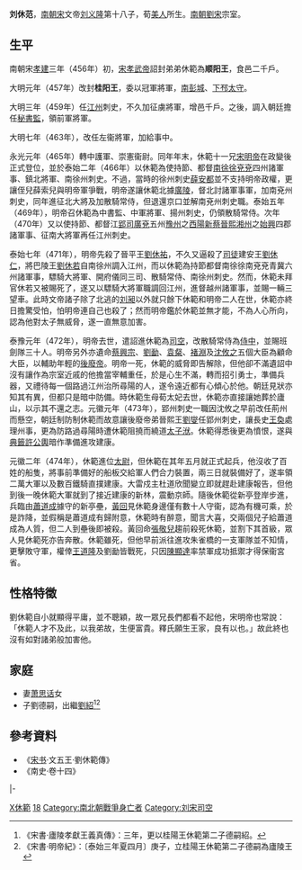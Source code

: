 {{noteTA
|T=zh-tw:劉休範;zh-cn:刘休范
|1=zh-tw:休範;zh-cn:休范
}}

{{Infobox_Person
| name =刘休范
|image=
| caption=
|box_width=170px
|occupation= 皇族
| period = 5世紀
|birth_name=
| other_names = 
| Sex =男
|birth_date=448年
|birth_place=建康
|death_date= 474年6月22日
|death_place=新亭垒附近
| nationality =[[南朝宋|南朝宋]]
| residence =
| party =
| religion =
| spouse = 
| relatives =父 文帝[[刘义隆|刘义隆]] <br>母 荀[[美人_(位号)|美人]]
| educate =
| past =顺阳王、桂阳王<br>左卫将军、[[刺史|刺史]]<br>[[司空|司空]]<br>[[江州_(西晋)|江州]]刺史<br>叛亂
| work =
| award = 
}}
'''刘休范'''{{BD|448年||474年|6月22日|catIdx=L}}，[[南朝宋|南朝宋]]文帝[[刘义隆|刘义隆]]第十八子，荀[[美人_(位号)|美人]]所生。[[南朝_(中國)|南朝]][[南朝宋|劉宋]]宗室。

== 生平 ==
南朝宋[[孝建|孝建]]三年（456年）初，[[宋孝武帝|宋孝武帝]]詔封弟弟休範為'''顺阳王'''，食邑二千戶。

大明元年（457年）改封'''桂阳王'''，委以冠軍將軍，[[南彭城郡|南彭城]]、[[下邳郡|下邳]][[太守|太守]]。

大明三年（459年）任[[江州_(西晋)|江州]]刺史，不久加征虜將軍，增邑千戶。之後，調入朝廷擔任[[秘書監|秘書監]]，領前軍將軍。

大明七年（463年），改任左衞將軍，加給事中。

永光元年（465年）轉中護軍、崇憲衞尉。同年年末，休範十一兄[[宋明帝|宋明帝]]在政變後正式登位，並於泰始二年（466年）以休範為使持節、都督[[南徐州|南徐]][[徐州_(三國至明朝)|徐]][[南兗州|兗]][[兗州_(古代)|兗]]四州諸軍事、鎮北將軍、南徐州刺史。不過，當時的徐州刺史[[薛安都|薛安都]]並不支持明帝政權，更讓侄兒薛索兒與明帝軍爭戰，明帝遂讓休範北據[[廣陵|廣陵]]，督北討諸軍事軍，加南兗州刺史，同年進征北大將及加散騎常侍，但退還京口並解南兗州刺史職。泰始五年（469年），明帝召休範為中書監、中軍將軍、揚州刺史，仍領散騎常侍。次年（470年）又以使持節、都督江[[郢州|郢]][[司州|司]][[廣州_(古代)|廣]][[交州|兗]]五州[[豫州|豫州]]之[[西陽|西陽]][[新蔡|新蔡]][[晉熙|晉熙]][[湘州|湘州]]之[[始興|始興]]四郡諸軍事、征南大將軍再任江州刺史。

泰始七年（471年），明帝先殺了晉平王[[劉休祐|劉休祐]]，不久又逼殺了[[司徒|司徒]]建安王[[劉休仁|劉休仁]]，將巴陵王[[劉休若|劉休若]]自南徐州調入江州，而以休範為持節都督南徐徐南兗兗青冀六州諸軍事，驃騎大將軍、開府儀同三司、散騎常侍、南徐州刺史。然而，休範未拜官休若又被賜死了，遂又以驃騎大將軍職調回江州，進督越州諸軍事，並賜一輛三望車。此時文帝諸子除了北逃的[[刘昶|刘昶]]以外就只餘下休範和明帝二人在世，休範亦終日擔驚受怕，怕明帝連自己也殺了；然而明帝鑑於休範並無才能，不為人心所向，認為他對太子無威脅，遂一直無意加害。

泰豫元年（472年），明帝去世，遣詔進休範為[[司空|司空]]，改散騎常侍為[[侍中|侍中]]，並賜班劍隊三十人。明帝另外亦遺命[[蔡興宗|蔡興宗]]、[[劉勔|劉勔]]、[[袁粲|袁粲]]、[[褚淵|褚淵]]及[[沈攸之|沈攸之]]五個大臣為顧命大臣，以輔助年輕的[[劉昱|後廢帝]]。明帝一死，休範的威脅即告解除，但他卻不滿遺詔中沒有讓作為宗室近戚的他擔當宰輔重任，於是心生不滿，轉而招引勇士，準備兵器，又禮待每一個路過江州治所尋陽的人，遂令遠近都有心傾心於他。朝廷見狀亦知其有異，但都只是暗中防備。時休範生母荀太妃去世，休範亦直接讓她葬於廬山，以示其不還之志。元徽元年（473年），郢州刺史一職因沈攸之早前改任荊州而懸空，朝廷制防制休範而故意讓後廢帝弟晉熙王[[劉燮|劉燮]]任郢州刺史，讓長史[[王奐|王奐]]處理州事，更為防路過尋陽時遭休範阻撓而繞道[[太子洑|太子洑]]。休範得悉後更為憤恨，遂與[[典籤|典籤]][[許公輿|許公輿]]暗作準備進攻建康。

元徽二年（474年），休範進位[[太尉|太尉]]，但休範在其年五月就正式起兵，他沒收了百姓的船隻，將事前準備好的船板交給軍人們合力裝置，兩三日就裝備好了，遂率領二萬大軍以及數百鐵騎直撲建康。大雷戍主杜道欣聞變立即就趕赴建康報告，但他到後一晚休範大軍就到了接近建康的新林，震動京師。隨後休範從新亭登岸步進，兵臨由[[蕭道成|蕭道成]]據守的新亭壘，[[黃回|黃回]]見休範身邊僅有數十人守衞，認為有機可乘，於是詐降，並假稱是蕭道成有歸附意，休範時有醉意，聞言大喜，交兩個兒子給蕭道成為人質，但二人到壘後即被殺。黃回命[[張敬兒|張敬兒]]趨前殺死休範，並割下其首級，眾人見休範死亦告奔散。休範雖死，但他早前派往進攻朱雀橋的一支軍隊並不知情，更擊敗守軍，權倖[[王道隆|王道隆]]及劉勔皆戰死，只因[[陈显达_(南北朝)|陳顯達]]率禁軍成功抵禦才得保衞宮省。

== 性格特徵 ==
劉休範自小就顯得平庸，並不聰穎，故一眾兄長們都看不起他，宋明帝也常說：「休範人才不及此，以我弟故，生便富貴。釋氏願生王家，良有以也。」故此終也沒有如對諸弟般加害他。
==家庭==
*妻[[萧思话|萧思话]]女
*子劉德嗣，出繼[[劉紹|劉紹]]<ref>《宋書·廬陵孝獻王義真傳》：三年，更以桂陽王休範第二子德嗣紹。</ref><ref>《宋書·明帝紀》：〔泰始三年夏四月〕庚子，立桂陽王休範第二子德嗣為廬陵王</ref>

== 參考資料 ==
* 《[[宋书|宋书]]·文五王·劉休範傳》
* 《南史·卷十四》
{{start box}}
{{s-gov}}
|-
{{s-vacant||last=[[劉禕|劉禕]]}}
{{s-title|[[劉宋|劉宋]][[司空|司空]]|472年－473年}}
{{s-vacant||next=[[蕭道成|蕭道成]]}}
{{end box}}
{{DEFAULTSORT:L劉休範}}

[[Category:刘姓|X休範]]
[[Category:宋文帝皇子|18]]
[[Category:南北朝戰爭身亡者|Category:南北朝戰爭身亡者]]
[[Category:刘宋司空|Category:刘宋司空]]